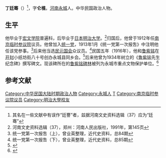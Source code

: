 '''丁廷骞'''（{{bd|？||？|}}）<ref>其名在一些文献中有误作“廷謇”者，兹据河南文史资料选辑（37）应为“廷骞”</ref>，字'''仑樵'''，[[河南|河南]][[永城|永城]]人。中华民国政治人物。

==生平==
他毕业于[[宏文学院|宏文学院]]普遍科，后毕业于[[日本|日本]][[明治大学|明治大学]]。<ref>河南文史资料选辑（37），郑州：河南人民出版社，1991年，第145页</ref>归国后，他曾于1912年任[[南京临时参议院|南京临时参议院]]议员。他曾加入[[统一党|统一党]]，1913年1月《统一党第一次报吿》中注明他任该党参事。<ref>统一党第一次报吿（上），曾业英整理，近代史资料，总84期</ref>后来他当选[[民元国会|民元国会]]众议员。<ref>统一党第一次报吿（下），曾业英整理，近代史资料，总85期</ref>民国五年（1916年），他和[[鲁紫铭|鲁紫铭]]在[[开封|开封]]小纸坊街八十号创办永城县同乡会。<ref>{{Cite web |url=http://www.kfzx.gov.cn/wenzhang_xx.asp?TypeNumber=00040008&ID=8716 |title=冯荫楼，各地旅汴同乡会馆钩遗，议政网，2010-8-3 |accessdate=2011-11-25 |archive-date=2012-11-30 |archive-url=https://archive.is/20121130045906/http://www.kfzx.gov.cn/wenzhang_xx.asp?TypeNumber=00040008&ID=8716 |dead-url=no }}</ref>后来他曾为1934年树立的《[[鲁紫铭|鲁紫铭]]先生纪念碑》撰写碑文。现该碑所在的[[鲁紫铭碑林|鲁紫铭碑林]]被列为永城市重点文物保护单位。<ref>{{Cite web |url=http://www.yc66.cn/Html/mds/mds_jdjs/085828402.html |title=鲁紫铭碑林，中国永城，2006-7-4 |accessdate=2011-11-25 |archive-date=2011-09-01 |archive-url=https://web.archive.org/web/20110901082542/http://www.yc66.cn/Html/mds/mds_jdjs/085828402.html |dead-url=no }}</ref>

==参考文献==
{{reflist}}

{{DEFAULTSORT:Ding丁}}
[[Category:中华民国大陆时期政治人物|Category:中华民国大陆时期政治人物]]
[[Category:永城人|Category:永城人]]
[[Category:丁姓|T]]
[[Category:南京临时参议院议员|Category:南京临时参议院议员]]
[[Category:明治大學校友|Category:明治大學校友]]